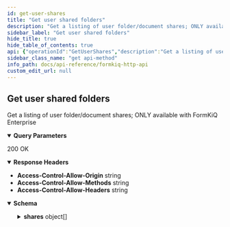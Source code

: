 ```yaml
---
id: get-user-shares
title: "Get user shared folders"
description: "Get a listing of user folder/document shares; ONLY available with FormKiQ Enterprise"
sidebar_label: "Get user shared folders"
hide_title: true
hide_table_of_contents: true
api: {"operationId":"GetUserShares","description":"Get a listing of user folder/document shares; ONLY available with FormKiQ Enterprise","parameters":[{"name":"group","in":"query","description":"Group Identifier","required":false,"schema":{"type":"string"}},{"name":"limit","in":"query","description":"Limit Results","required":false,"schema":{"type":"string","default":"10"}},{"name":"next","in":"query","description":"Next page of results token","required":false,"schema":{"type":"string"}}],"tags":["Document Shares"],"responses":{"200":{"description":"200 OK","headers":{"Access-Control-Allow-Origin":{"schema":{"type":"string"}},"Access-Control-Allow-Methods":{"schema":{"type":"string"}},"Access-Control-Allow-Headers":{"schema":{"type":"string"}}},"content":{"application/json":{"schema":{"type":"object","properties":{"next":{"type":"string","description":"Next page of results token"},"shares":{"type":"array","description":"List of user's shares","items":{"type":"object","properties":{"group":{"type":"string","description":"Name of Share Group"},"shareKey":{"type":"string","description":"Share Identifier"},"type":{"type":"string","enum":["FOLDER"],"description":"Type of Document"},"permissions":{"type":"array","description":"List of share permissions","items":{"type":"string","enum":["READ","WRITE","DELETE"]}},"siteId":{"type":"string","description":"Site Identifier"},"path":{"type":"string","description":"Path or Name of document"},"userId":{"type":"string","description":"User who created share"},"permissionType":{"type":"string","description":"Type of share","enum":["GROUP"]}},"title":"UserShare"}}},"title":"GetUserShares"}}}}},"security":[{"ApiAuthorization":[]}],"x-amazon-apigateway-integration":{"uri":{"Fn::Sub":"arn:aws:apigateway:${AWS::Region}:lambda:path/2015-03-31/functions/${DocumentsApiRequests.Arn}/invocations"},"responses":{"default":{"statusCode":"200","responseParameters":{"method.response.header.Access-Control-Allow-Methods":"'*'","method.response.header.Access-Control-Allow-Headers":"'Content-Type,X-Amz-Date,Authorization,X-Api-Key'","method.response.header.Access-Control-Allow-Origin":"'*'"}}},"passthroughBehavior":"when_no_templates","httpMethod":"POST","type":"aws_proxy","payloadFormatVersion":"1.0"},"extensions":[{"key":"x-amazon-apigateway-integration","value":{"uri":{"Fn::Sub":"arn:aws:apigateway:${AWS::Region}:lambda:path/2015-03-31/functions/${DocumentsApiRequests.Arn}/invocations"},"responses":{"default":{"statusCode":"200","responseParameters":{"method.response.header.Access-Control-Allow-Methods":"'*'","method.response.header.Access-Control-Allow-Headers":"'Content-Type,X-Amz-Date,Authorization,X-Api-Key'","method.response.header.Access-Control-Allow-Origin":"'*'"}}},"passthroughBehavior":"when_no_templates","httpMethod":"POST","type":"aws_proxy","payloadFormatVersion":"1.0"}}],"method":"get","path":"/shares","servers":[{"url":"http://localhost","description":"Local development server"}],"securitySchemes":{"ApiAuthorization":{"type":"oauth2","flows":{},"x-amazon-apigateway-authorizer":{"type":"jwt","jwtConfiguration":{"issuer":{"Fn::Sub":"https://cognito-idp.${AWS::Region}.amazonaws.com/${CognitoUserPool}"},"audience":[{"Fn::Sub":"${CognitoUserPoolClient}"}]},"identitySource":"$request.header.Authorization"}}},"info":{"title":"FormKiQ HTTP API","contact":{"name":"FormKiQ","url":"https://formkiq.com","email":"support@formkiq.com"},"x-logo":{"url":"https://docs.formkiq.com/img/formkiq-wordmark.png","backgroundColor":"#FFFFFF","altText":"FormKiQ Logo"},"license":{"name":"Apache 2.0","url":"https://www.apache.org/licenses/LICENSE-2.0.html"},"description":"Formkiq API: Document Management Platform API using OAuth(JWT) Authentication\n\nYou can find out more about FormKiQ at [https://formkiq.com](http://formkiq.com).\n\n## Introduction\n\nFormKiQ is an API-first (head-less), battle-tested document management API. The FormKiQ API provides all the API endpoints to build your Perfect Document Management Platform.\n\nFormKiQ API was built on top of [OpenAPI specification](https://www.openapis.org), so it is easy to use the API spec file with any application that supports the OpenAPI specification.\n\nOpen API OAuth Specification - https://raw.githubusercontent.com/formkiq/formkiq-core/master/docs/openapi/openapi-jwt.yaml\n\nOpen API IAM Specification - https://raw.githubusercontent.com/formkiq/formkiq-core/master/docs/openapi/openapi-iam.yaml\n\n## Authentication\nFormKiQ offers three forms of authentication:\n  - OAuth(JWT)\n  - AWS IAM\n  - API Key","version":"1.12.0"},"postman":{"name":"Get user shared folders","description":{"content":"Get a listing of user folder/document shares; ONLY available with FormKiQ Enterprise","type":"text/plain"},"url":{"path":["shares"],"host":["{{baseUrl}}"],"query":[{"disabled":false,"description":{"content":"Group Identifier","type":"text/plain"},"key":"group","value":""},{"disabled":false,"description":{"content":"Limit Results","type":"text/plain"},"key":"limit","value":""},{"disabled":false,"description":{"content":"Next page of results token","type":"text/plain"},"key":"next","value":""}],"variable":[]},"header":[{"key":"Accept","value":"application/json"}],"method":"GET","auth":{"type":"oauth2","oauth2":[]}}}
sidebar_class_name: "get api-method"
info_path: docs/api-reference/formkiq-http-api
custom_edit_url: null
---
```



## Get user shared folders



Get a listing of user folder/document shares; ONLY available with FormKiQ Enterprise

<details style={{"marginBottom":"1rem"}} data-collapsed={false} open={true}><summary style={{}}><strong>Query Parameters</strong></summary><div><ul><ParamsItem className={"paramsItem"} param={{"name":"group","in":"query","description":"Group Identifier","required":false,"schema":{"type":"string"}}}></ParamsItem><ParamsItem className={"paramsItem"} param={{"name":"limit","in":"query","description":"Limit Results","required":false,"schema":{"type":"string","default":"10"}}}></ParamsItem><ParamsItem className={"paramsItem"} param={{"name":"next","in":"query","description":"Next page of results token","required":false,"schema":{"type":"string"}}}></ParamsItem></ul></div></details><div><ApiTabs><TabItem label={"200"} value={"200"}><div>

200 OK

</div><details style={{"textAlign":"left","marginBottom":"1rem"}} data-collaposed={true} open={false}><summary style={{}}><strong>Response Headers</strong></summary><ul style={{"marginLeft":"1rem"}}><li className={"schemaItem"}><summary style={{}}><strong>Access-Control-Allow-Origin</strong><span style={{"opacity":"0.6"}}> string</span></summary><div></div></li><li className={"schemaItem"}><summary style={{}}><strong>Access-Control-Allow-Methods</strong><span style={{"opacity":"0.6"}}> string</span></summary><div></div></li><li className={"schemaItem"}><summary style={{}}><strong>Access-Control-Allow-Headers</strong><span style={{"opacity":"0.6"}}> string</span></summary><div></div></li></ul></details><div><MimeTabs schemaType={"response"}><TabItem label={"application/json"} value={"application/json"}><SchemaTabs><TabItem label={"Schema"} value={"Schema"}><details style={{}} data-collapsed={false} open={true}><summary style={{"textAlign":"left"}}><strong>Schema</strong></summary><div style={{"textAlign":"left","marginLeft":"1rem"}}></div><ul style={{"marginLeft":"1rem"}}><SchemaItem collapsible={false} name={"next"} required={false} schemaName={"string"} qualifierMessage={undefined} schema={{"type":"string","description":"Next page of results token"}}></SchemaItem><SchemaItem collapsible={true} className={"schemaItem"}><details style={{}}><summary style={{}}><strong>shares</strong><span style={{"opacity":"0.6"}}> object[]</span></summary><div style={{"marginLeft":"1rem"}}><div style={{"marginTop":".5rem","marginBottom":".5rem"}}>

List of user's shares

</div><li><div style={{"fontSize":"var(--ifm-code-font-size)","opacity":"0.6","marginLeft":"-.5rem","paddingBottom":".5rem"}}>Array [</div></li><SchemaItem collapsible={false} name={"group"} required={false} schemaName={"string"} qualifierMessage={undefined} schema={{"type":"string","description":"Name of Share Group"}}></SchemaItem><SchemaItem collapsible={false} name={"shareKey"} required={false} schemaName={"string"} qualifierMessage={undefined} schema={{"type":"string","description":"Share Identifier"}}></SchemaItem><SchemaItem collapsible={false} name={"type"} required={false} schemaName={"string"} qualifierMessage={"**Possible values:** [`FOLDER`]"} schema={{"type":"string","enum":["FOLDER"],"description":"Type of Document"}}></SchemaItem><SchemaItem collapsible={false} name={"permissions"} required={false} schemaName={"string[]"} qualifierMessage={"**Possible values:** [`READ`, `WRITE`, `DELETE`]"} schema={{"type":"array","description":"List of share permissions","items":{"type":"string","enum":["READ","WRITE","DELETE"]}}}></SchemaItem><SchemaItem collapsible={false} name={"siteId"} required={false} schemaName={"string"} qualifierMessage={undefined} schema={{"type":"string","description":"Site Identifier"}}></SchemaItem><SchemaItem collapsible={false} name={"path"} required={false} schemaName={"string"} qualifierMessage={undefined} schema={{"type":"string","description":"Path or Name of document"}}></SchemaItem><SchemaItem collapsible={false} name={"userId"} required={false} schemaName={"string"} qualifierMessage={undefined} schema={{"type":"string","description":"User who created share"}}></SchemaItem><SchemaItem collapsible={false} name={"permissionType"} required={false} schemaName={"string"} qualifierMessage={"**Possible values:** [`GROUP`]"} schema={{"type":"string","description":"Type of share","enum":["GROUP"]}}></SchemaItem><li><div style={{"fontSize":"var(--ifm-code-font-size)","opacity":"0.6","marginLeft":"-.5rem"}}>]</div></li></div></details></SchemaItem></ul></details></TabItem><TabItem label={"Example (from schema)"} value={"Example (from schema)"}><ResponseSamples responseExample={"{\n  \"next\": \"string\",\n  \"shares\": [\n    {\n      \"group\": \"string\",\n      \"shareKey\": \"string\",\n      \"type\": \"FOLDER\",\n      \"permissions\": [\n        \"READ\"\n      ],\n      \"siteId\": \"string\",\n      \"path\": \"string\",\n      \"userId\": \"string\",\n      \"permissionType\": \"GROUP\"\n    }\n  ]\n}"} language={"json"}></ResponseSamples></TabItem></SchemaTabs></TabItem></MimeTabs></div></TabItem></ApiTabs></div>
      